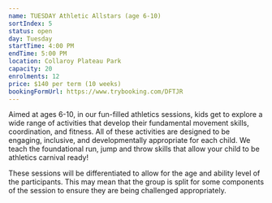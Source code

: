 ```yaml
---
name: TUESDAY Athletic Allstars (age 6-10)
sortIndex: 5
status: open
day: Tuesday
startTime: 4:00 PM
endTime: 5:00 PM
location: Collaroy Plateau Park
capacity: 20
enrolments: 12
price: $140 per term (10 weeks)
bookingFormUrl: https://www.trybooking.com/DFTJR
---
```

Aimed at ages 6-10, in our fun-filled athletics sessions, kids get to explore a wide range of activities that develop their fundamental movement skills, coordination, and fitness. All of these activities are designed to be engaging, inclusive, and developmentally appropriate for each child. We teach the foundational run, jump and throw skills that allow your child to be athletics carnival ready!

These sessions will be differentiated to allow for the age and ability level of the participants. This may mean that the group is split for some components of the session to ensure they are being challenged appropriately.
